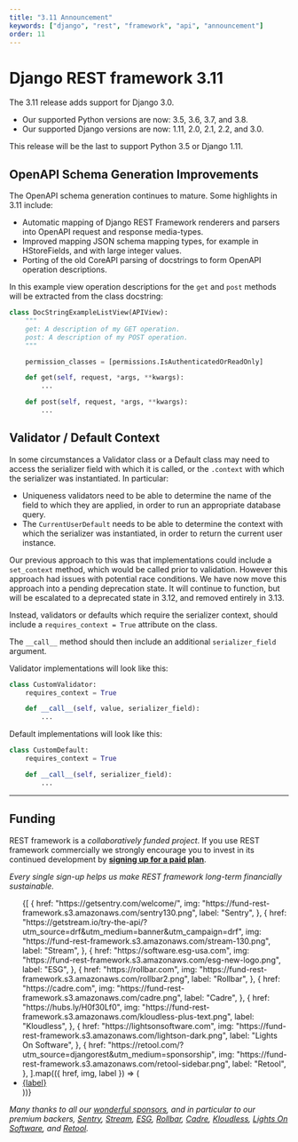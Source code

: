 ```yaml
---
title: "3.11 Announcement"
keywords: ["django", "rest", "framework", "api", "announcement"]
order: 11
---
```


# Django REST framework 3.11

The 3.11 release adds support for Django 3.0.

- Our supported Python versions are now: 3.5, 3.6, 3.7, and 3.8.
- Our supported Django versions are now: 1.11, 2.0, 2.1, 2.2, and 3.0.

This release will be the last to support Python 3.5 or Django 1.11.

## OpenAPI Schema Generation Improvements

The OpenAPI schema generation continues to mature. Some highlights in 3.11
include:

- Automatic mapping of Django REST Framework renderers and parsers into OpenAPI
  request and response media-types.
- Improved mapping JSON schema mapping types, for example in HStoreFields, and
  with large integer values.
- Porting of the old CoreAPI parsing of docstrings to form OpenAPI operation
  descriptions.

In this example view operation descriptions for the `get` and `post` methods will
be extracted from the class docstring:

```python
class DocStringExampleListView(APIView):
    """
    get: A description of my GET operation.
    post: A description of my POST operation.
    """

    permission_classes = [permissions.IsAuthenticatedOrReadOnly]

    def get(self, request, *args, **kwargs):
        ...

    def post(self, request, *args, **kwargs):
        ...
```

## Validator / Default Context

In some circumstances a Validator class or a Default class may need to access the serializer field with which it is called, or the `.context` with which the serializer was instantiated. In particular:

- Uniqueness validators need to be able to determine the name of the field to which they are applied, in order to run an appropriate database query.
- The `CurrentUserDefault` needs to be able to determine the context with which the serializer was instantiated, in order to return the current user instance.

Our previous approach to this was that implementations could include a `set_context` method, which would be called prior to validation. However this approach had issues with potential race conditions. We have now move this approach into a pending deprecation state. It will continue to function, but will be escalated to a deprecated state in 3.12, and removed entirely in 3.13.

Instead, validators or defaults which require the serializer context, should include a `requires_context = True` attribute on the class.

The `__call__` method should then include an additional `serializer_field` argument.

Validator implementations will look like this:

```python
class CustomValidator:
    requires_context = True

    def __call__(self, value, serializer_field):
        ...
```

Default implementations will look like this:

```python
class CustomDefault:
    requires_context = True

    def __call__(self, serializer_field):
        ...
```

---

## Funding

REST framework is a _collaboratively funded project_. If you use
REST framework commercially we strongly encourage you to invest in its
continued development by **[signing up for a paid plan][funding]**.

_Every single sign-up helps us make REST framework long-term financially sustainable._

<ul
  style={{
    display: "grid",
    gridTemplateColumns: "repeat(auto-fill, minmax(130px, 1fr))",
    gap: "30px 20px",
    padding: 0,
    margin: 0,
    listStyle: "none",
    justifyItems: "center",
  }}
>
  {[
    {
      href: "https://getsentry.com/welcome/",
      img: "https://fund-rest-framework.s3.amazonaws.com/sentry130.png",
      label: "Sentry",
    },
    {
      href: "https://getstream.io/try-the-api/?utm_source=drf&utm_medium=banner&utm_campaign=drf",
      img: "https://fund-rest-framework.s3.amazonaws.com/stream-130.png",
      label: "Stream",
    },
    {
      href: "https://software.esg-usa.com",
      img: "https://fund-rest-framework.s3.amazonaws.com/esg-new-logo.png",
      label: "ESG",
    },
    {
      href: "https://rollbar.com",
      img: "https://fund-rest-framework.s3.amazonaws.com/rollbar2.png",
      label: "Rollbar",
    },
    {
      href: "https://cadre.com",
      img: "https://fund-rest-framework.s3.amazonaws.com/cadre.png",
      label: "Cadre",
    },
    {
      href: "https://hubs.ly/H0f30Lf0",
      img: "https://fund-rest-framework.s3.amazonaws.com/kloudless-plus-text.png",
      label: "Kloudless",
    },
    {
      href: "https://lightsonsoftware.com",
      img: "https://fund-rest-framework.s3.amazonaws.com/lightson-dark.png",
      label: "Lights On Software",
    },
    {
      href: "https://retool.com/?utm_source=djangorest&utm_medium=sponsorship",
      img: "https://fund-rest-framework.s3.amazonaws.com/retool-sidebar.png",
      label: "Retool",
    },
  ].map(({ href, img, label }) => (
    <li key={label}>
      <a
        href={href}
        style={{
          display: "block",
          width: "130px",
          height: "20px",
          paddingTop: "150px",
          backgroundImage: `url(${img})`,
          backgroundPosition: "0 50%",
          backgroundSize: "130px auto",
          backgroundRepeat: "no-repeat",
          textAlign: "center",
          fontSize: "120%",
          color: "black",
          textDecoration: "none",
        }}
      >
        {label}
      </a>
    </li>
  ))}
</ul>
<div style={{ clear: "both", paddingBottom: "20px" }} />

_Many thanks to all our [wonderful sponsors][sponsors], and in particular to our premium backers, [Sentry](https://getsentry.com/welcome/), [Stream](https://getstream.io/?utm_source=drf&utm_medium=banner&utm_campaign=drf), [ESG](https://software.esg-usa.com/), [Rollbar](https://rollbar.com/?utm_source=django&utm_medium=sponsorship&utm_campaign=freetrial), [Cadre](https://cadre.com), [Kloudless](https://hubs.ly/H0f30Lf0), [Lights On Software](https://lightsonsoftware.com), and [Retool](https://retool.com/?utm_source=djangorest&utm_medium=sponsorship)._

[sponsors]: https://fund.django-rest-framework.org/topics/funding/#our-sponsors
[funding]: funding.md
